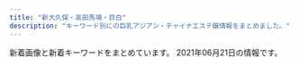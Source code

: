 ```yaml
---
title: "新大久保・高田馬場・目白"
description: "キーワード別にの巨乳アジアン・チャイナエステ嬢情報をまとめました。"
---
```


新着画像と新着キーワードをまとめています。
2021年06月21日の情報です。

<DmmAffiliateIns />
<KeywordTable
  shops={
    [
    {
        "name": "Lovely Heart",
        "station": "JR\u5927\u4e45\u4fdd\u99c5\u5317\u53e3",
        "keywords": {
            "C": 38
        },
        "url": "http://aes-salon.com/",
        "img_links": [
            "http://aes-salon.com/scdl/staff/10471mb.jpg",
            "http://aes-salon.com/scdl/staff/10631mb.jpg",
            "http://aes-salon.com/scdl/staff/10511mb.jpg",
            "http://aes-salon.com/scdl/staff/10412.jpg",
            "http://aes-salon.com/scdl/staff/10471.jpg",
            "http://aes-salon.com/scdl/staff/10511.jpg",
            "http://aes-salon.com/scdl/staff/10342.jpg",
            "http://aes-salon.com/scdl/staff/10661mb.jpg",
            "http://aes-salon.com/scdl/staff/10501.jpg",
            "http://aes-salon.com/scdl/staff/10091.jpg",
            "http://aes-salon.com/scdl/staff/10602.jpg",
            "http://aes-salon.com/scdl/staff/10411.jpg",
            "http://aes-salon.com/scdl/staff/10461mb.jpg",
            "http://aes-salon.com/img/ttl_sister.png",
            "http://aes-salon.com/scdl/staff/10631.jpg",
            "http://aes-salon.com/scdl/staff/10693.jpg",
            "http://aes-salon.com/scdl/staff/10591mb.jpg",
            "http://aes-salon.com/scdl/staff/10661.jpg",
            "http://aes-salon.com/scdl/staff/10121.jpg",
            "http://aes-salon.com/pic/top2.jpg",
            "http://aes-salon.com/scdl/staff/10472.jpg",
            "http://aes-salon.com/scdl/staff/10441mb.jpg",
            "http://aes-salon.com/scdl/staff/10292.jpg",
            "http://aes-salon.com/img/system/campaign.jpg",
            "http://aes-salon.com/scdl/staff/10571.jpg",
            "http://aes-salon.com/scdl/staff/10562.jpg",
            "http://aes-salon.com/scdl/staff/10651mb.jpg",
            "http://aes-salon.com/scdl/staff/10341mb.jpg",
            "http://aes-salon.com/scdl/staff/10561.jpg",
            "http://aes-salon.com/scdl/staff/10563.jpg",
            "http://aes-salon.com/scdl/staff/10592.jpg",
            "http://aes-salon.com/scdl/staff/10731mb.jpg",
            "http://aes-salon.com/scdl/staff/10641mb.jpg",
            "http://aes-salon.com/scdl/staff/10691mb.jpg",
            "http://aes-salon.com/pic/top1.jpg",
            "http://aes-salon.com/scdl/staff/10351mb.jpg",
            "http://aes-salon.com/img/ttl_nouka.jpg",
            "http://aes-salon.com/scdl/staff/10701mb.jpg",
            "http://aes-salon.com/scdl/staff/10291.jpg",
            "http://aes-salon.com/scdl/staff/10091mb.jpg",
            "http://aes-salon.com/img/ttl_attbnr.jpg",
            "http://aes-salon.com/scdl/staff/10671mb.jpg",
            "http://aes-salon.com/scdl/staff/10711mb.jpg",
            "http://aes-salon.com/img/ttl_bekan.jpg",
            "http://aes-salon.com/scdl/staff/10341.jpg",
            "http://aes-salon.com/img/access/road1.jpg",
            "http://aes-salon.com/scdl/staff/10721mb.jpg",
            "http://aes-salon.com/scdl/staff/10351.jpg",
            "http://aes-salon.com/scdl/staff/10092.jpg",
            "http://aes-salon.com/img/access/road4.jpg",
            "http://aes-salon.com/scdl/staff/10621mb.jpg",
            "http://aes-salon.com/scdl/staff/10081.jpg",
            "http://aes-salon.com/i/files/homeimg.jpg",
            "http://aes-salon.com/scdl/staff/10083.jpg",
            "http://aes-salon.com/scdl/staff/10731.jpg",
            "http://aes-salon.com/img/access/road3.jpg",
            "http://aes-salon.com/img/ttl_mobile.jpg",
            "http://aes-salon.com/scdl/staff/10462.jpg",
            "http://aes-salon.com/scdl/staff/10501mb.jpg",
            "http://aes-salon.com/scdl/staff/10671.jpg",
            "http://aes-salon.com/scdl/staff/10694.jpg",
            "http://aes-salon.com/scdl/staff/10291mb.jpg",
            "http://aes-salon.com/scdl/staff/10561mb.jpg",
            "http://aes-salon.com/scdl/staff/10601.jpg",
            "http://aes-salon.com/img/access/road2.jpg",
            "http://aes-salon.com/scdl/staff/10122.jpg",
            "http://aes-salon.com/scdl/staff/10571mb.jpg",
            "http://aes-salon.com/scdl/staff/10411mb.jpg",
            "http://aes-salon.com/img/ttl_att.png",
            "http://aes-salon.com/scdl/staff/10082.jpg",
            "http://aes-salon.com/scdl/staff/10711.jpg",
            "http://aes-salon.com/scdl/staff/10461.jpg",
            "http://aes-salon.com/pic/head.jpg",
            "http://aes-salon.com/scdl/staff/10691.jpg",
            "http://aes-salon.com/scdl/staff/10601mb.jpg",
            "http://aes-salon.com/scdl/staff/10502.jpg",
            "http://aes-salon.com/scdl/staff/10081mb.jpg",
            "http://aes-salon.com/scdl/staff/10701.jpg",
            "http://aes-salon.com/scdl/staff/10641.jpg",
            "http://aes-salon.com/scdl/staff/10721.jpg",
            "http://aes-salon.com/scdl/staff/10621.jpg",
            "http://aes-salon.com/img/access/roaddm.png",
            "http://aes-salon.com/scdl/staff/10441.jpg",
            "http://aes-salon.com/scdl/staff/10121mb.jpg",
            "http://aes-salon.com/scdl/staff/10651.jpg",
            "http://aes-salon.com/scdl/staff/10591.jpg",
            "http://aes-salon.com/img/ttl_staff.png",
            "http://aes-salon.com/scdl/staff/10692.jpg"
        ]
    },
    {
        "name": "Honey At Home \u30cf\u30cb\u30fc\u30a2\u30c3\u30c8\u30db\u30fc\u30e0",
        "keywords": {},
        "station": "JR\u9ad8\u7530\u99ac\u5834\u99c5\u65e9\u7a32\u7530\u53e3",
        "url": "http://www.china-es.info/",
        "img_links": [
            "http://www.china-es.info/images/sys1.jpg",
            "http://www.china-es.info/img/hibiki1.jpg",
            "http://www.china-es.info/images/rec1.jpg",
            "http://www.china-es.info/images/menu/top.jpg",
            "http://www.china-es.info/img/ringo1.jpg",
            "http://www.china-es.info/images/sys3.jpg",
            "http://www.china-es.info/images/menu/staff.jpg",
            "http://www.china-es.info/images/int4.jpg",
            "http://www.china-es.info/img/nana2.jpg",
            "http://www.china-es.info/img/nana1.jpg",
            "http://www.china-es.info/images/mobile.jpg",
            "http://www.china-es.info/images/top.jpg",
            "http://www.china-es.info/images/staff_t.jpg",
            "http://www.china-es.info/images/int1.jpg",
            "http://www.china-es.info/images/rec2.jpg",
            "http://www.china-es.info/images/menu/interior.jpg",
            "http://www.china-es.info/images/int3.jpg",
            "http://www.china-es.info/images/interior_t.jpg",
            "http://www.china-es.info/images/sys2.jpg",
            "http://www.china-es.info/images/head.jpg",
            "http://www.china-es.info/images/int2.jpg",
            "http://www.china-es.info/images/news.jpg"
        ]
    },
    {
        "url": "https://est-hana.com/",
        "keywords": {
            "G": 1,
            "E": 4,
            "\u30c0\u30a4\u30ca\u30de\u30a4\u30c8": 1,
            "C": 40
        },
        "name": "\u82b1",
        "img_links": [
            "https://est-hana.com/img/girl/main/s75_1.jpg",
            "https://est-hana.com/img/material/line1.png",
            "https://est-hana.com/img/girl/main/smain1931e3a7504f14e2050f14cb6782d72bb46c.jpg",
            "https://est-hana.com/img/girl/list/s180_list.jpg",
            "https://est-hana.com/img/material/massap7.jpg",
            "https://est-hana.com/img/material/click_tel_btn.png",
            "https://est-hana.com/img/material/day.png",
            "https://est-hana.com/img/girl/list/s77_face.jpg",
            "https://est-hana.com/img/girl/thumb/s180_1.jpg",
            "https://est-hana.com/img/material/w1.png",
            "https://est-hana.com/img/material/infopanel.png",
            "https://est-hana.com/img/girl/list/sface187386757ea62d773ca58e2457fc23b8e13.jpg",
            "https://est-hana.com/img/material/top_t5.png",
            "https://est-hana.com/img/girl/thumb/smain1891e9ae2d8752cd8b9474ebd62df9909f9b.jpg",
            "https://est-hana.com/img/girl/thumb/smain19725e2ed7efe2de621955e09d12295a13ee.jpg",
            "https://est-hana.com/img/material/gm2_rollout.png",
            "https://est-hana.com/img/girl/main/smain1991a8b144d9cbd006fc9dffdf23ad77de07.jpg",
            "https://est-hana.com/img/girl/pickup/pickup20191214162524.jpg",
            "https://est-hana.com/img/material/staff_t1rev1.png",
            "https://est-hana.com/img/material/photorenew3.jpg",
            "https://est-hana.com/img/girl/pickup/pickup20180830201105.jpg",
            "https://est-hana.com/img/girl/list/slist18449673a0eecbfdaab27d1a016ce6f4281.jpg",
            "https://est-hana.com/img/girl/thumb/smain110138adcf1cf026681bfa9a408199a21890.jpg",
            "https://est-hana.com/img/girl/list/s75_list.jpg",
            "https://est-hana.com/img/material/massap4.jpg",
            "https://est-hana.com/img/girl/pickup/topgirl20141227182718.png",
            "https://est-hana.com/img/material/top_t2.png",
            "https://est-hana.com/img/girl/thumb/smain197153ce52e0264e81a8a42e5d3c84dd833e.jpg",
            "https://est-hana.com/img/material/hosi4.png",
            "https://est-hana.com/img/girl/list/sface191ec56c0d5cc68365ea11e2e52a40272d8.jpg",
            "https://est-hana.com/img/girl/list/s86_face.jpg",
            "https://est-hana.com/img/girl/thumb/s77_2.jpg",
            "https://est-hana.com/img/girl/list/slist19753ce52e0264e81a8a42e5d3c84dd833e.jpg",
            "https://est-hana.com/img/girl/list/slist110d5ce8a5906e2cdaf90af47c9395e0dff.jpg",
            "https://est-hana.com/img/girl/list/slist191ec56c0d5cc68365ea11e2e52a40272d8.jpg",
            "https://est-hana.com/img/whatnew/20200304.jpg",
            "https://est-hana.com/img/girl/pickup/pickup20181218104555.jpg",
            "https://est-hana.com/img/girl/main/smain1891e9ae2d8752cd8b9474ebd62df9909f9b.jpg",
            "https://est-hana.com/img/girl/list/s180_face.jpg",
            "https://est-hana.com/img/girl/pickup/pickup20190118192153.jpg",
            "https://est-hana.com/img/girl/thumb/smain18725b09cd881b1f036f9f4970616c10b474.jpg",
            "https://est-hana.com/img/girl/main/s88_1.jpg",
            "https://est-hana.com/img/girl/main/smain1871110bf62c88dcefca310cdc127f9b11f2.jpg",
            "https://est-hana.com/img/material/sframe2014.png",
            "https://est-hana.com/img/girl/list/s75_face.jpg",
            "https://est-hana.com/img/girl/pickup/topgirl20161016054301.png",
            "https://est-hana.com/img/girl/pickup/pickup20190118192257.jpg",
            "https://est-hana.com/img/girl/list/s163_list.jpg",
            "https://est-hana.com/img/girl/list/s139_list.jpg",
            "https://est-hana.com/img/girl/list/sface190e7f2a11706f93c08ab1eb76c57c0a501.jpg",
            "https://est-hana.com/img/girl/thumb/smain184249673a0eecbfdaab27d1a016ce6f4281.jpg",
            "https://est-hana.com/img/material/d21.png",
            "https://est-hana.com/img/material/massa_t1.png",
            "https://est-hana.com/img/girl/thumb/smain1991a8b144d9cbd006fc9dffdf23ad77de07.jpg",
            "https://est-hana.com/img/girl/list/sface199a8b144d9cbd006fc9dffdf23ad77de07.jpg",
            "https://est-hana.com/img/material/staffdetail_t1.png",
            "https://est-hana.com/img/girl/main/s180_1.jpg",
            "https://est-hana.com/img/girl/pickup/topgirl20180908131653.png",
            "https://est-hana.com/img/girl/pickup/pickup20180526173711.jpg",
            "https://est-hana.com/img/girl/thumb/smain184149673a0eecbfdaab27d1a016ce6f4281.jpg",
            "https://est-hana.com/img/girl/list/sface18449673a0eecbfdaab27d1a016ce6f4281.jpg",
            "https://est-hana.com/img/girl/pickup/pickup20141227182613.jpeg",
            "https://est-hana.com/img/material/photorenew1.jpg",
            "https://est-hana.com/img/girl/list/s173_face.jpg",
            "https://est-hana.com/img/girl/thumb/s77_1.jpg",
            "https://est-hana.com/img/girl/list/sface189e9ae2d8752cd8b9474ebd62df9909f9b.jpg",
            "https://est-hana.com/img/girl/list/slist19053cc33bb85f739f63e84c2ae2c41c2eb.jpg",
            "https://est-hana.com/img/girl/thumb/smain1102404ef9fc79e2a0a04d64b621c22a0c77.jpg",
            "https://est-hana.com/img/girl/pickup/pickup20190528135649.jpg",
            "https://est-hana.com/img/material/photorenew5.jpg",
            "https://est-hana.com/img/girl/main/s77_1.jpg",
            "https://est-hana.com/img/material/topflashimg1.jpg",
            "https://est-hana.com/img/girl/main/smain1901e7f2a11706f93c08ab1eb76c57c0a501.jpg",
            "https://est-hana.com/img/material/accsess_picter2.jpg",
            "https://est-hana.com/img/girl/thumb/smain193281777917c863b2cd265723b9cb5a3c32.jpg",
            "https://est-hana.com/img/whatnew/20200401min60.jpg",
            "https://est-hana.com/img/girl/thumb/smain1902e7f2a11706f93c08ab1eb76c57c0a501.jpg",
            "https://est-hana.com/img/material/gm5_rollout.png",
            "https://est-hana.com/img/girl/list/s88_face.jpg",
            "https://est-hana.com/img/girl/thumb/s173_2.jpg",
            "https://est-hana.com/img/material/accsess_station.png",
            "https://est-hana.com/img/material/massap1.jpg",
            "https://est-hana.com/img/material/top_t2_img_rev2.jpg",
            "https://est-hana.com/img/girl/main/smain110138adcf1cf026681bfa9a408199a21890.jpg",
            "https://est-hana.com/img/girl/list/sface193e3a7504f14e2050f14cb6782d72bb46c.jpg",
            "https://est-hana.com/img/material/sys_course1_rev2.png",
            "https://est-hana.com/img/girl/thumb/s77_3.jpg",
            "https://est-hana.com/img/girl/thumb/s88_1.jpg",
            "https://est-hana.com/img/girl/pickup/pickup20190227121102.jpg",
            "https://est-hana.com/img/material/top_t3.png",
            "https://est-hana.com/img/girl/pickup/pickup20191208191053.jpg",
            "https://est-hana.com/img/material/returnbtn.png",
            "https://est-hana.com/img/girl/list/slist8365230fc40840a020ba3ed47600db4b4a.jpg",
            "https://est-hana.com/img/material/sys_option.png",
            "https://est-hana.com/img/girl/thumb/smain1913da4fa2da2e801312734721e1a44d8e19.jpg",
            "https://est-hana.com/img/material/sys_course2_rev2.png",
            "https://est-hana.com/img/girl/main/smain197153ce52e0264e81a8a42e5d3c84dd833e.jpg",
            "https://est-hana.com/img/girl/list/s88_list.jpg",
            "https://est-hana.com/img/material/photorenew4.jpg",
            "https://est-hana.com/img/girl/pickup/topgirl20190528141109.png",
            "https://est-hana.com/img/material/hosi5.png",
            "https://est-hana.com/img/girl/list/s86_list.jpg",
            "https://est-hana.com/img/material/top_t6.png",
            "https://est-hana.com/img/girl/list/slist2012ba9beda1a19f1ba57dcc87485d57321.jpg",
            "https://est-hana.com/img/material/sys_etc.png",
            "https://est-hana.com/img/material/age.png",
            "https://est-hana.com/img/material/top_t4.png",
            "https://est-hana.com/img/material/massap2.jpg",
            "https://est-hana.com/img/material/top_twitter.png",
            "https://est-hana.com/img/material/gm1_rollout.png",
            "https://est-hana.com/img/girl/thumb/s86_1.jpg",
            "https://est-hana.com/img/material/sys_course3_rev1.png",
            "https://est-hana.com/img/girl/list/sface110404ef9fc79e2a0a04d64b621c22a0c77.jpg",
            "https://est-hana.com/img/girl/thumb/s75_1.jpg",
            "https://est-hana.com/img/girl/thumb/smain1911ec56c0d5cc68365ea11e2e52a40272d8.jpg",
            "https://est-hana.com/img/girl/main/s173_1.jpg",
            "https://est-hana.com/img/girl/pickup/topgirl20140502225842.png",
            "https://est-hana.com/img/girl/list/s139_face.jpg",
            "https://est-hana.com/img/girl/list/sface19753ce52e0264e81a8a42e5d3c84dd833e.jpg",
            "https://est-hana.com/img/material/month.png",
            "https://est-hana.com/img/girl/main/smain1911ec56c0d5cc68365ea11e2e52a40272d8.jpg",
            "https://est-hana.com/img/girl/main/s86_1.jpg",
            "https://est-hana.com/img/material/m6.png",
            "https://est-hana.com/img/girl/list/sface8365230fc40840a020ba3ed47600db4b4a.jpg",
            "https://est-hana.com/img/material/massap3.jpg",
            "https://est-hana.com/img/material/gm3_rollout.png",
            "https://est-hana.com/img/girl/pickup/topgirl20140510202547.png",
            "https://est-hana.com/img/girl/pickup/pickup20190121202926.jpg",
            "https://est-hana.com/img/girl/pickup/topgirl20180526173824.png",
            "https://est-hana.com/img/girl/list/sface201dc74ab8dea78d771771d5fda7bccc989.jpg",
            "https://est-hana.com/img/girl/thumb/smain1931e3a7504f14e2050f14cb6782d72bb46c.jpg",
            "https://est-hana.com/img/girl/thumb/smain1901e7f2a11706f93c08ab1eb76c57c0a501.jpg",
            "https://est-hana.com/img/camp/camp20210601.png",
            "https://est-hana.com/img/material/gm6_rollout.png",
            "https://est-hana.com/img/girl/list/slist199a8b144d9cbd006fc9dffdf23ad77de07.jpg",
            "https://est-hana.com/img/girl/main/smain184149673a0eecbfdaab27d1a016ce6f4281.jpg",
            "https://est-hana.com/img/material/photorenew2rev1.jpg",
            "https://est-hana.com/img/material/systme_t2.png",
            "https://est-hana.com/img/girl/thumb/smain1871110bf62c88dcefca310cdc127f9b11f2.jpg",
            "https://est-hana.com/img/whatnew/20200401_mask.jpg",
            "https://est-hana.com/img/material/staff_t1.png",
            "https://est-hana.com/img/girl/pickup/topgirl20180308214256.png",
            "https://est-hana.com/img/girl/list/s163_face.jpg",
            "https://est-hana.com/img/material/detailwaku.png",
            "https://est-hana.com/img/material/massap6.jpg",
            "https://est-hana.com/img/material/systme_t1.png",
            "https://est-hana.com/img/girl/list/slist189e9ae2d8752cd8b9474ebd62df9909f9b.jpg",
            "https://est-hana.com/img/girl/list/slist193a69a1a063a3159e298d18b691542266d.jpg",
            "https://est-hana.com/img/girl/list/s173_list.jpg",
            "https://est-hana.com/img/girl/thumb/s173_1.jpg",
            "https://est-hana.com/img/girl/list/slist187110f9d5212fd19d8b8410ec6bff294e6.jpg",
            "https://est-hana.com/img/material/massap5.jpg",
            "https://est-hana.com/img/girl/list/s77_list.jpg",
            "https://est-hana.com/img/girl/thumb/smain1912da4fa2da2e801312734721e1a44d8e19.jpg",
            "https://est-hana.com/img/material/gm4_rollout.png"
        ],
        "station": "JR\u5927\u4e45\u4fdd\u99c5\u5317\u53e3"
    },
    {
        "station": "JR\u9ad8\u7530\u99ac\u5834\u99c5\u6771\u53e3",
        "url": "http://esthe.top/",
        "name": "RAN\uff5e\u30e9\u30f3\uff5e",
        "keywords": {},
        "img_links": [
            "http://esthe.top/images/demo/slider/tooltips/slide1.png",
            "http://esthe.top/images/an_2_05.jpg",
            "http://esthe.top/images/an_1_05.jpg",
            "http://esthe.top/images/an_2_04.jpg",
            "http://esthe.top/images/demo/slider/images/slide3.png",
            "http://esthe.top/images/an_1_04.jpg",
            "http://esthe.top/images/room_images/gallery-06.jpg",
            "http://esthe.top/images/acs_ima/access-01.jpg",
            "http://esthe.top/images/demo/slider/images/slide4.png",
            "http://esthe.top/images/staff_images/staff_07a.jpg",
            "http://esthe.top/images/room_images/gallery-02.jpg",
            "http://esthe.top/images/room_images/gallery-04.jpg",
            "http://esthe.top/images/QRcode.jpg",
            "http://esthe.top/images/acs_ima/access-02.jpg",
            "http://esthe.top/images/staff_images/staff_010a.jpg",
            "http://esthe.top/images/an_1_02.jpg",
            "http://esthe.top/images/an_1_07.jpg",
            "http://esthe.top/images/room_images/gallery-05.jpg",
            "http://esthe.top/images/staff_images/staff_01b.jpg",
            "http://esthe.top/images/room_images/index-01.jpg",
            "http://esthe.top/images/index_02.jpg",
            "http://esthe.top/images/staff_images/staff_04b.jpg",
            "http://esthe.top/images/acs_ima/access-03.jpg",
            "http://esthe.top/images/staff_images/staff_014a.jpg",
            "http://esthe.top/images/staff_images/staff_04a.jpg",
            "http://esthe.top/images/staff_images/staff_010b.jpg",
            "http://esthe.top/images/room_images/gallery-01.jpg",
            "http://esthe.top/images/demo/slider/tooltips/slide4.png",
            "http://esthe.top/images/staff_images/staff_012a.jpg",
            "http://esthe.top/images/staff_images/staff_09a.jpg",
            "http://esthe.top/images/an_2_02.jpg",
            "http://esthe.top/images/an_2_06.jpg",
            "http://esthe.top/images/demo/slider/images/slide1.png",
            "http://esthe.top/images/an_2_03.jpg",
            "http://esthe.top/images/staff_images/staff_09b.jpg",
            "http://esthe.top/images/an_1_06.jpg",
            "http://esthe.top/images/acs_ima/access-04.jpg",
            "http://esthe.top/images/demo/slider/images/slide5.png",
            "http://esthe.top/images/Bottom_01.jpg",
            "http://esthe.top/images/staff_images/staff_07b.jpg",
            "http://esthe.top/images/staff_images/staff_013a.jpg",
            "http://esthe.top/images/demo/slider/tooltips/slide5.png",
            "http://esthe.top/images/Bottom_02.jpg",
            "http://esthe.top/images/an_1_03.jpg",
            "http://esthe.top/images/demo/slider/tooltips/slide2.png",
            "http://esthe.top/images/staff_images/staff_01a.jpg",
            "http://esthe.top/images/demo/slider/images/slide2.png",
            "http://esthe.top/images/room_images/gallery-03.jpg",
            "http://esthe.top/images/room_images/index-02.jpg",
            "http://esthe.top/images/an_2_07.jpg",
            "http://esthe.top/images/demo/slider/tooltips/slide3.png"
        ]
    },
    {
        "url": "http://www.y-rlx.site/",
        "station": "JR\u9ad8\u7530\u99ac\u5834\u99c5\u65e9\u7a32\u7530\u53e3",
        "name": "\u60a0\u30a8\u30b9\u30c6",
        "img_links": [
            "http://y-rlx.site/images/index_04.jpg",
            "http://www.y-rlx.site/images/index_06.jpg",
            "http://www.y-rlx.site/images/index_02.jpg",
            "http://www.y-rlx.site/images/upload/thumb/ce6be61afbc07225.jpg",
            "http://www.y-rlx.site/images/card.jpg",
            "http://www.y-rlx.site/images/info.jpg",
            "http://www.y-rlx.site/images/upload/thumb/296a422030195eea.jpg",
            "http://www.y-rlx.site/images/rec.jpg",
            "http://www.y-rlx.site/images/index_20.jpg",
            "http://www.y-rlx.site/images/index_09.jpg",
            "http://www.y-rlx.site/images/index_18.jpg",
            "http://www.y-rlx.site/images/index_04.jpg",
            "http://www.y-rlx.site/images/index_01.jpg",
            "http://www.y-rlx.site/images/index_15.jpg",
            "http://y-rlx.site/images/index_07.jpg",
            "http://www.y-rlx.site/images/index_19.jpg",
            "http://www.y-rlx.site/images/index_11.jpg",
            "http://www.y-rlx.site/images/upload/thumb/7555ce96672677f4.jpg",
            "http://www.y-rlx.site/images/upload/thumb/72eb727dd1c1b499.jpg",
            "http://www.y-rlx.site/images/staff_09.jpg",
            "http://www.y-rlx.site/girl/05.jpg",
            "http://www.y-rlx.site/girl/04.jpg",
            "http://www.y-rlx.site/images/index_03.jpg",
            "http://www.y-rlx.site/images/upload/thumb/0776a8acf9219785.jpg",
            "http://www.y-rlx.site/girl/01.jpg",
            "http://www.y-rlx.site/images/index_10.jpg",
            "http://www.y-rlx.site/images/upload/thumb/6f5c8adf73ecadc0.jpg",
            "http://www.y-rlx.site/images/info_09.jpg",
            "http://www.y-rlx.site/images/upload/thumb/22943222540dae02.jpg",
            "http://www.y-rlx.site/images/index_08.jpg",
            "http://www.y-rlx.site/images/rec_09.jpg",
            "http://www.y-rlx.site/images/index_05.jpg",
            "http://www.y-rlx.site/girl/03.jpg",
            "http://www.y-rlx.site/images/upload/thumb/d36e2b351f872c4a.jpg",
            "http://www.y-rlx.site/images/index_07.jpg",
            "http://www.y-rlx.site/girl/02.jpg",
            "http://www.y-rlx.site/images/index_13.jpg"
        ],
        "keywords": {
            "C": 7,
            "D": 1,
            "88": 3,
            "87": 4,
            "89": 1
        }
    },
    {
        "url": "http://familiar.tyo.cm/",
        "station": "JR\u65b0\u5927\u4e45\u4fdd\u99c5",
        "name": "Familiar\u30fb\u30d5\u30a1\u30df\u30ea\u30fc\u30a2",
        "img_links": [
            "http://familiar.tyo.cm/images/s_news.jpg",
            "http://familiar.tyo.cm/photos/sites/37/2019/10/2019102502193551.jpg",
            "http://familiar.tyo.cm/photos/sites/37/2019/11/2019110802115992.jpg",
            "http://familiar.tyo.cm/photos/sites/37/2019/06/2019061502562798.jpg",
            "http://familiar.tyo.cm/images/s_link.jpg",
            "http://familiar.tyo.cm/photos/sites/37/2019/06/2019060406161857.jpg",
            "http://familiar.tyo.cm/photos/sites/37/2019/12/2019120502265383.jpg",
            "http://familiar.tyo.cm/photos/sites/37/2019/03/2019031806471671.jpg",
            "http://familiar.tyo.cm/photos/sites/37/2019/03/2019032406115451.jpg",
            "http://familiar.tyo.cm/photos/sites/37/2019/12/201912130833132.jpg",
            "http://familiar.tyo.cm/photos/sites/37/2021/05/2021052506592522.jpg",
            "http://familiar.tyo.cm/photos/sites/37/2021/05/2021052506414738.jpg",
            "http://familiar.tyo.cm/photos/sites/37/2019/10/2019102408541458.jpg",
            "http://familiar.tyo.cm/photos/sites/37/2019/12/2019120401354980.jpg",
            "http://familiar.tyo.cm/photos/sites/37/2019/11/2019112902341792.jpg",
            "http://familiar.tyo.cm/photos/sites/37/2018/12/2018121903022968.jpg",
            "http://familiar.tyo.cm/photos/sites/37/2019/12/2019120502264671.jpg",
            "http://familiar.tyo.cm/images/s_staff.jpg",
            "http://familiar.tyo.cm/photos/sites/37/2019/03/2019032406115312.jpg",
            "http://familiar.tyo.cm/photos/sites/37/2019/09/201909270657496.jpg",
            "http://familiar.tyo.cm/photos/sites/37/2019/03/2019032406115311.jpg",
            "http://familiar.tyo.cm/photos/sites/37/2019/09/2019090503385014.jpg",
            "http://familiar.tyo.cm/photos/sites/37/2019/12/2019120401355046.jpg",
            "http://familiar.tyo.cm/images/1.png",
            "http://familiar.tyo.cm/photos/sites/37/2019/06/2019062210030384.jpg",
            "http://familiar.tyo.cm/photos/sites/37/2019/10/2019102502193826.jpg",
            "http://familiar.tyo.cm/photos/sites/37/2019/11/2019112002511160.jpg",
            "http://familiar.tyo.cm/photos/sites/37/2019/10/2019100304481325.jpg",
            "http://familiar.tyo.cm/photos/sites/37/2019/03/2019032406115598.jpg",
            "http://familiar.tyo.cm/images/mobile.jpg",
            "http://familiar.tyo.cm/photos/sites/37/2019/12/2019120401354873.jpg",
            "http://familiar.tyo.cm/photos/sites/37/2019/03/2019032406115491.jpg",
            "http://familiar.tyo.cm/photos/sites/37/2019/03/2019032406115446.jpg",
            "http://familiar.tyo.cm/photos/sites/37/2019/06/2019060406241084.jpg",
            "http://familiar.tyo.cm/photos/sites/37/2019/03/2019032406115440.jpg",
            "http://familiar.tyo.cm/images/top.png",
            "http://familiar.tyo.cm/photos/sites/37/2019/06/2019061502562797.jpg",
            "http://familiar.tyo.cm/photos/sites/37/2019/06/2019061502562745.jpg",
            "http://familiar.tyo.cm/photos/sites/37/2018/12/2018121903013346.jpg",
            "http://familiar.tyo.cm/images/tel.png",
            "http://familiar.tyo.cm/photos/sites/37/2019/06/201906040617136.jpg"
        ],
        "keywords": {
            "C": 2,
            "D": 128,
            "85": 18,
            "88": 16,
            "87": 49,
            "83": 6,
            "E": 23,
            "86": 64
        }
    },
    {
        "keywords": {},
        "img_links": [
            "http://kobo.mssg.jp/images/top1.jpg",
            "http://kobo.mssg.jp/layer/images/top/top_03.jpg",
            "http://kobo.mssg.jp/images/staff_8a.jpg",
            "http://kobo.mssg.jp/images/s_info.png",
            "http://kobo.mssg.jp/images/wenzi-staff.png",
            "http://kobo.mssg.jp/images/staff_bj4.png",
            "http://kobo.mssg.jp/images/staff_2b.jpg",
            "http://kobo.mssg.jp/images/info.png",
            "http://kobo.mssg.jp/images/staff_2a.jpg",
            "http://kobo.mssg.jp/layer/images/top/top_04.jpg",
            "http://kobo.mssg.jp/images/staff_4.jpg",
            "http://kobo.mssg.jp/layer/images/top/top_02.jpg",
            "http://kobo.mssg.jp/images/staff_9a.jpg",
            "http://kobo.mssg.jp/images/1.jpg",
            "http://kobo.mssg.jp/layer/images/top/top_06.jpg",
            "http://kobo.mssg.jp/layer/images/top/top_05.jpg",
            "http://kobo.mssg.jp/layer/images/top/top_08.png",
            "http://kobo.mssg.jp/images/staff_8.jpg",
            "http://kobo.mssg.jp/layer/images/top.jpg",
            "http://kobo.mssg.jp/layer/images/top/top_01.jpg",
            "http://kobo.mssg.jp/images/top2.jpg",
            "http://kobo.mssg.jp/images/staff_10a.jpg",
            "http://kobo.mssg.jp/images/staff_bj1.png",
            "http://kobo.mssg.jp/images/staff_5.jpg",
            "http://kobo.mssg.jp/images/staff_9b.jpg"
        ],
        "url": "http://kobo.mssg.jp/",
        "station": "JR\u5927\u4e45\u4fdd\u99c5\u5317\u53e3",
        "name": "\u6c34\u8272-\u30df\u30ba\u30a4\u30ed-"
    },
    {
        "keywords": {},
        "name": "\u697d\u5712",
        "url": "http://massage-1.net/",
        "station": "JR\u9ad8\u7530\u99ac\u5834\u99c5\u65e9\u7a32\u7530\u53e3",
        "img_links": [
            "http://massage-1.net/images/top/top_03.jpg",
            "http://massage-1.net/images/top/top_06.jpg",
            "http://massage-1.net/images/top/top_02.jpg",
            "http://massage-1.net/images/page_top.png",
            "http://massage-1.net/images/top/top_01.jpg",
            "http://massage-1.net/images/top/top_05.jpg",
            "http://massage-1.net/images/top/top_04.jpg",
            "http://massage-1.net/images/top/top_08.png",
            "http://massage-1.net/images/home/top.jpg",
            "http://massage-1.net/images/staff_image/staf_05a.jpg"
        ]
    },
    {
        "name": "COCORO",
        "url": "https://www.cocoro556.in/",
        "img_links": [
            "https://www.cocoro556.in/img/girl/thumb/smain1422b75436b0012f83588e08b8d8eb48c8c2.jpg",
            "https://www.cocoro556.in/img/girl/list/slist146f806d031a1244ccfaa8b4d307f6ef6d7.jpg",
            "https://www.cocoro556.in/img/material/pageheaderimg3.jpg",
            "https://www.cocoro556.in/img/material/photost4rev1.png",
            "https://www.cocoro556.in/img/material/gm5_rollout.png",
            "https://www.cocoro556.in/img/material/pageheaderimg1.jpg",
            "https://www.cocoro556.in/img/material/p2_t2_subt2.png",
            "https://www.cocoro556.in/img/material/photost2rev1.png",
            "https://www.cocoro556.in/img/material/leftinfo.png",
            "https://www.cocoro556.in/img/girl/main/smain164135ee9e4407f412c3d2708030a189f1c0.jpg",
            "https://www.cocoro556.in/img/material/gm6_rollout.png",
            "https://www.cocoro556.in/img/girl/thumb/smain1421b75436b0012f83588e08b8d8eb48c8c2.jpg",
            "https://www.cocoro556.in/img/girl/main/smain1461f806d031a1244ccfaa8b4d307f6ef6d7.jpg",
            "https://www.cocoro556.in/img/girl/main/smain1421b75436b0012f83588e08b8d8eb48c8c2.jpg",
            "https://www.cocoro556.in/img/girl/thumb/smain14634879628e490d1ecf1cd7a9d727569f95.jpg",
            "https://www.cocoro556.in/img/material/p2_t2_subt3.png",
            "https://www.cocoro556.in/img/girl/list/slist167f0b4414b94d2c934624a47b21815ef54.jpg",
            "https://www.cocoro556.in/img/material/p2_t2_subt5_m2.png",
            "https://www.cocoro556.in/img/material/p2_t2_subt4.png",
            "https://www.cocoro556.in/img/material/p2_t2_subt5_m1.png",
            "https://www.cocoro556.in/img/girl/list/slist12642f85375ac3eb532582567360874d2d6.jpg",
            "https://www.cocoro556.in/img/camp/camp20210601.jpg",
            "https://www.cocoro556.in/img/material/gm3_rollover.png",
            "https://www.cocoro556.in/img/material/p2_t2.png",
            "https://www.cocoro556.in/img/girl/main/smain126142f85375ac3eb532582567360874d2d6.jpg",
            "https://www.cocoro556.in/img/material/p3_t1.png",
            "https://www.cocoro556.in/img/girl/main/smain1671d805234c8fbb465b0ed26b0a1e25b455.jpg",
            "https://www.cocoro556.in/img/girl/thumb/smain1491773ceed1a7cd35919e9c6866285fb943.jpg",
            "https://www.cocoro556.in/img/material/p6_t3_subt1.png",
            "https://www.cocoro556.in/img/material/photost3rev1.png",
            "https://www.cocoro556.in/img/material/top_t3.png",
            "https://www.cocoro556.in/img/girl/thumb/smain1671d805234c8fbb465b0ed26b0a1e25b455.jpg",
            "https://www.cocoro556.in/img/material/pageheaderimg4.jpg",
            "https://www.cocoro556.in/img/camp/camp20210501premium.jpg",
            "https://www.cocoro556.in/img/material/gm5_rollover.png",
            "https://www.cocoro556.in/img/girl/list/slist142b75436b0012f83588e08b8d8eb48c8c2.jpg",
            "https://www.cocoro556.in/img/girl/thumb/smain1443346e3df3ff1cef1386c89c6ba9e9f72e.jpg",
            "https://www.cocoro556.in/img/girl/thumb/smain1541a1f8e548a2959236fdd0e7abcde80ac7.jpg",
            "https://www.cocoro556.in/img/material/p3_1_t1.png",
            "https://www.cocoro556.in/img/girl/list/slist149a7ba2e87eeed7d2ede49599bc2037647.jpg",
            "https://www.cocoro556.in/img/material/gm1_rollout.png",
            "https://www.cocoro556.in/img/material/gm2_rollover.png",
            "https://www.cocoro556.in/img/girl/thumb/smain1442346e3df3ff1cef1386c89c6ba9e9f72e.jpg",
            "https://www.cocoro556.in/img/girl/thumb/smain126332fd72809eba38056753c1720b05d8d5.jpg",
            "https://www.cocoro556.in/img/material/photost7.png",
            "https://www.cocoro556.in/img/girl/thumb/smain1543ab2e0ee9f9fde8103e9fe80e33b07761.jpg",
            "https://www.cocoro556.in/img/material/p2_t2_sub_m1_3.png",
            "https://www.cocoro556.in/img/material/gm6_rollover.png",
            "https://www.cocoro556.in/img/girl/main/smain16616b52cc464ee28ef5cf18bb2b1e5be8c2.jpg",
            "https://www.cocoro556.in/img/material/p6_t1.png",
            "https://www.cocoro556.in/img/material/accminimgrev1.jpg",
            "https://www.cocoro556.in/img/material/gm2_rollout.png",
            "https://www.cocoro556.in/img/material/top_t3_imgrev1.jpg",
            "https://www.cocoro556.in/img/material/top_t1.png",
            "https://www.cocoro556.in/img/material/gm4_rollout.png",
            "https://www.cocoro556.in/img/girl/thumb/smain164135ee9e4407f412c3d2708030a189f1c0.jpg",
            "https://www.cocoro556.in/img/girl/thumb/smain16626b52cc464ee28ef5cf18bb2b1e5be8c2.jpg",
            "https://www.cocoro556.in/img/material/top_t2.png",
            "https://www.cocoro556.in/img/material/age_rollout.png",
            "https://www.cocoro556.in/img/material/p6_t3.png",
            "https://www.cocoro556.in/img/material/gm1_rollover.png",
            "https://www.cocoro556.in/img/girl/thumb/smain126142f85375ac3eb532582567360874d2d6.jpg",
            "https://www.cocoro556.in/img/material/photost6.png",
            "https://www.cocoro556.in/img/girl/thumb/smain126242f85375ac3eb532582567360874d2d6.jpg",
            "https://www.cocoro556.in/img/material/p2_t2_subt1.png",
            "https://www.cocoro556.in/img/material/p5_t1.png",
            "https://www.cocoro556.in/img/material/p2_t2_subt4_m1.png",
            "https://www.cocoro556.in/img/girl/main/smain1541a1f8e548a2959236fdd0e7abcde80ac7.jpg",
            "https://www.cocoro556.in/img/girl/thumb/smain16616b52cc464ee28ef5cf18bb2b1e5be8c2.jpg",
            "https://www.cocoro556.in/img/girl/thumb/smain1493773ceed1a7cd35919e9c6866285fb943.jpg",
            "https://www.cocoro556.in/img/girl/thumb/smain14922dea5bdda380e76839c012ab24bd9f82.jpg",
            "https://www.cocoro556.in/img/girl/list/slist1666b52cc464ee28ef5cf18bb2b1e5be8c2.jpg",
            "https://www.cocoro556.in/img/material/p2_t2_subt5.png",
            "https://www.cocoro556.in/img/girl/thumb/smain1461f806d031a1244ccfaa8b4d307f6ef6d7.jpg",
            "https://www.cocoro556.in/img/material/p2_t2_sub_m1_1.png",
            "https://www.cocoro556.in/img/girl/main/smain1441346e3df3ff1cef1386c89c6ba9e9f72e.jpg",
            "https://www.cocoro556.in/img/material/photost5.png",
            "https://www.cocoro556.in/img/girl/thumb/smain1441346e3df3ff1cef1386c89c6ba9e9f72e.jpg",
            "https://www.cocoro556.in/img/girl/thumb/smain16636b52cc464ee28ef5cf18bb2b1e5be8c2.jpg",
            "https://www.cocoro556.in/img/girl/main/smain1491773ceed1a7cd35919e9c6866285fb943.jpg",
            "https://www.cocoro556.in/img/material/p6_t2_subt1.png",
            "https://www.cocoro556.in/img/material/photost1.png",
            "https://www.cocoro556.in/img/material/p6_t2.png",
            "https://www.cocoro556.in/img/girl/thumb/smain1542a1f8e548a2959236fdd0e7abcde80ac7.jpg",
            "https://www.cocoro556.in/img/girl/list/slist16435ee9e4407f412c3d2708030a189f1c0.jpg",
            "https://www.cocoro556.in/img/camp/camp20210403short.jpg",
            "https://www.cocoro556.in/img/material/gm3_rollout.png",
            "https://www.cocoro556.in/img/girl/list/slist154a1f8e548a2959236fdd0e7abcde80ac7.jpg",
            "https://www.cocoro556.in/img/material/pd_st1.png",
            "https://www.cocoro556.in/img/girl/list/slist144346e3df3ff1cef1386c89c6ba9e9f72e.jpg",
            "https://www.cocoro556.in/img/material/pd_number.png",
            "https://www.cocoro556.in/img/material/pd_st2.png",
            "https://www.cocoro556.in/img/material/p2_t2_sub_m1_2.png",
            "https://www.cocoro556.in/img/girl/thumb/smain1672d805234c8fbb465b0ed26b0a1e25b455.jpg",
            "https://www.cocoro556.in/img/material/pd_st3.png",
            "https://www.cocoro556.in/img/girl/thumb/smain1423ae12bc52cc115b3190fbe6a84a8ffa74.jpg",
            "https://www.cocoro556.in/img/material/top_t4.png",
            "https://www.cocoro556.in/img/material/mobilesite.png",
            "https://www.cocoro556.in/img/material/pageheaderimg2.jpg",
            "https://www.cocoro556.in/img/girl/thumb/smain1673d805234c8fbb465b0ed26b0a1e25b455.jpg",
            "https://www.cocoro556.in/img/material/top_t3_subt1.png",
            "https://www.cocoro556.in/img/girl/thumb/smain1462f806d031a1244ccfaa8b4d307f6ef6d7.jpg",
            "https://www.cocoro556.in/img/material/ftel.png"
        ],
        "keywords": {
            "\u30bb\u30af\u30b7\u30fc": 1,
            "E": 1,
            "C": 21
        },
        "station": "JR\u5927\u4e45\u4fdd\u99c5\u5317\u53e3"
    },
    {
        "img_links": [],
        "keywords": {},
        "station": "JR\u5927\u4e45\u4fdd\u99c5\u5357\u53e3",
        "url": "https://venus.tyo.ac/",
        "name": "Venus -\u30f4\u30a3\u30fc\u30ca\u30b9-"
    },
    {
        "name": "\u7e01\u4e2d\u7e01\uff5e\u3048\u3093\u3061\u3085\u3046\u3048\u3093\uff5e",
        "keywords": {
            "C": 4
        },
        "station": "JR\u65b0\u5927\u4e45\u4fdd\u99c5",
        "url": "http://www.enchuen.com/",
        "img_links": [
            "http://www.enchuen.com/images/img_comimgsoon.jpg",
            "http://www.enchuen.com/images/tel_header.png",
            "http://www.enchuen.com/images/h2_linkban.png",
            "http://www.enchuen.com/images/a_qa.png",
            "http://www.enchuen.com/images/h2_information.png",
            "http://www.enchuen.com/images/top_slider6.jpg",
            "http://www.enchuen.com/images/therapist_yona_s.jpg",
            "http://www.enchuen.com/images/img_slider02.png",
            "http://www.enchuen.com/images/img_slider01.png",
            "http://www.enchuen.com/images/mess_footer.png",
            "http://www.enchuen.com/images/h2_alltherapist.png",
            "http://www.enchuen.com/images/interior01_s.jpg",
            "http://www.enchuen.com/images/top_slider1.jpg",
            "http://www.enchuen.com/images/therapist_noa.jpg",
            "http://www.enchuen.com/images/interior02.jpg",
            "http://www.enchuen.com/images/pagetop.png",
            "http://www.enchuen.com/images/ins_header.png",
            "http://www.enchuen.com/images/therapist_noa_s.jpg",
            "http://www.enchuen.com/images/tw_footer.png",
            "http://www.enchuen.com/images/h2_alliancegide.png",
            "http://www.enchuen.com/images/q_qa.png",
            "http://www.enchuen.com/images/h2_servicecontents.png",
            "http://www.enchuen.com/images/icon_eng.png",
            "http://www.enchuen.com/images/interior04.jpg",
            "http://www.enchuen.com/images/top_slider2.jpg",
            "http://www.enchuen.com/images/img_slider03.png",
            "http://www.enchuen.com/images/btn_gnavi04_no.png",
            "http://www.enchuen.com/images/mail_header.png",
            "http://www.enchuen.com/images/img_service03.png",
            "http://www.enchuen.com/images/therapist_yume.jpg",
            "http://www.enchuen.com/images/therapist_yume_s.jpg",
            "http://www.enchuen.com/images/btn_gnavi02_no.png",
            "http://www.enchuen.com/images/img_service06.png",
            "http://www.enchuen.com/images/icon_chi.png",
            "http://www.enchuen.com/images/img_aromaoil.png",
            "http://www.enchuen.com/images/img_service05.png",
            "http://www.enchuen.com/images/img_service07.png",
            "http://www.enchuen.com/images/h2_instagam.png",
            "http://www.enchuen.com/images/top_slider4.jpg",
            "http://www.enchuen.com/images/therapist_yona.jpg",
            "http://www.enchuen.com/images/interior03.jpg",
            "http://www.enchuen.com/images/ins_footer.png",
            "http://www.enchuen.com/images/interior04_s.jpg",
            "http://www.enchuen.com/images/interior03_s.jpg",
            "http://www.enchuen.com/images/ban-tel.png",
            "http://www.enchuen.com/images/top_slider5.jpg",
            "http://www.enchuen.com/images/img_service04.png",
            "http://www.enchuen.com/images/top_slider3.jpg",
            "http://www.enchuen.com/images/btn_gnavi01_no.png",
            "http://www.enchuen.com/images/img_service02.png",
            "http://www.enchuen.com/images/interior02_s.jpg",
            "http://www.enchuen.com/images/btn_gnavi05_no.png",
            "http://www.enchuen.com/images/therapist_kaori.jpg",
            "http://www.enchuen.com/images/tw_header.png",
            "http://www.enchuen.com/images/img_service01.png",
            "http://www.enchuen.com/images/btn_gnavi06_no.png",
            "http://www.enchuen.com/images/h2_qa.png",
            "http://www.enchuen.com/images/therapist_kaori_s.jpg",
            "http://www.enchuen.com/images/h2_contact.png",
            "http://www.enchuen.com/images/btn_gnavi03_no.png",
            "http://www.enchuen.com/images/h2_alliancegide2.png",
            "http://www.enchuen.com/images/h2_link01.png",
            "http://www.enchuen.com/images/interior01.jpg",
            "http://www.enchuen.com/images/h2_twitter.png"
        ]
    },
    {
        "station": "JR\u9ad8\u7530\u99ac\u5834\u99c5",
        "url": "http://www.aromaonly1.com/",
        "name": "NEW ONLY ONE",
        "keywords": {
            "88": 3,
            "C": 3,
            "86": 4,
            "E": 2,
            "D": 2
        },
        "img_links": [
            "http://www.aromaonly1.com/my_work/images/pic1.png",
            "http://www.aromaonly1.com/images/index_15.jpg",
            "http://www.aromaonly1.com/images/index_17.jpg",
            "http://www.aromaonly1.com/uploads/3e6ede4dd71b9611bfc0fc01fff82057.jpg",
            "http://www.aromaonly1.com/uploads/5f4083d49285cbe64774b1bd70e86150.jpg",
            "http://www.aromaonly1.com/uploads/18799c1985ca7d1cd026808323ec51c2.jpg",
            "http://www.aromaonly1.com/images/index_20.jpg",
            "http://www.aromaonly1.com/images/index_03.jpg",
            "http://www.aromaonly1.com/uploads/0d74a4af5e268e3562daa56048c13906.jpg",
            "http://www.aromaonly1.com/images/interior_10.jpg",
            "http://www.aromaonly1.com/images/index_08.jpg",
            "http://www.aromaonly1.com/images/index_14.jpg",
            "http://www.aromaonly1.com/images/index_02.jpg",
            "http://www.aromaonly1.com/images/index_12.jpg",
            "http://www.aromaonly1.com/images/index_18.jpg",
            "http://www.aromaonly1.com/uploads/66dc68de1f9c001b6f15d52303314efc.jpg",
            "http://www.aromaonly1.com/images/index_07.jpg",
            "http://www.aromaonly1.com/images/index_06.jpg",
            "http://www.aromaonly1.com/uploads/ac75f516de3602f2ed5de1d9e2383a35.jpg",
            "http://www.aromaonly1.com/uploads/c24b4a66b959c50d941c227e2167e47a.jpg",
            "http://www.aromaonly1.com/uploads/8e9e8b4d89b256773f17dff61368328c.jpg",
            "http://www.aromaonly1.com/uploads/b43afdf6c0db7020b472f89b05664984.jpg",
            "http://www.aromaonly1.com/images/index_05.jpg",
            "http://www.aromaonly1.com/images/index_16.jpg",
            "http://www.aromaonly1.com/images/index_04.jpg",
            "http://www.aromaonly1.com/images/link_10.jpg",
            "http://www.aromaonly1.com/images/service_11.jpg",
            "http://www.aromaonly1.com/images/index_11.jpg",
            "http://www.aromaonly1.com/uploads/e01fa669285bc99ba782abfd90a08bb2.jpg",
            "http://www.aromaonly1.com/images/aromaonly1_468x60.png",
            "http://www.aromaonly1.com/images/index_01.jpg",
            "http://www.aromaonly1.com/images/service_10.jpg",
            "http://www.aromaonly1.com/uploads/39a20c0f1405de5aa73fad53492e41be.jpg",
            "http://www.aromaonly1.com/uploads/015cba9c432d730d26583fe998534fa6.jpg",
            "http://www.aromaonly1.com/images/fanhui.png",
            "http://www.aromaonly1.com/uploads/2f5941103973429d3981087968a845a3.jpg",
            "http://www.aromaonly1.com/images/girls_10.jpg",
            "http://www.aromaonly1.com/uploads/56e94a67d1aa4ea89d5f2064a387ab96.jpg",
            "http://www.aromaonly1.com/images/index_21.jpg",
            "http://www.aromaonly1.com/images/index_19.jpg"
        ]
    },
    {
        "url": "http://www.kity.work/",
        "keywords": {},
        "station": "JR\u9ad8\u7530\u99ac\u5834\u99c5\u65e9\u7a32\u7530\u53e3",
        "name": "\u98a8\u96c5\u5802 \uff5e\u3075\u3046\u304c\u3069\u3046\uff5e",
        "img_links": [
            "http://www.kity.work/img/nana1.jpg",
            "http://www.kity.work/staff/yuka.jpg",
            "http://www.kity.work/images/1.jpg",
            "http://www.kity.work/images/5.jpg",
            "http://www.kity.work/staff/erina.jpg",
            "http://www.kity.work/images/tel.jpg",
            "http://www.kity.work/images/int2.jpg",
            "http://www.kity.work/img/erina2.jpg",
            "http://www.kity.work/img/sara1.jpg",
            "http://www.kity.work/images/up.jpg",
            "http://www.kity.work/images/interior_t.jpg",
            "http://www.kity.work/images/s1.png",
            "http://www.kity.work/images/ac2.jpg",
            "http://www.kity.work/img/aoi2.jpg",
            "http://www.kity.work/images/head.jpg",
            "http://www.kity.work/images/3.jpg",
            "http://www.kity.work/images/staff_t.jpg",
            "http://www.kity.work/img/yuka2.jpg",
            "http://www.kity.work/images/news.jpg",
            "http://www.kity.work/staff/aoi.jpg",
            "http://www.kity.work/img/sara2.jpg",
            "http://www.kity.work/images/s2.jpg",
            "http://www.kity.work/staff/nana.jpg",
            "http://www.kity.work/images/7.jpg",
            "http://www.kity.work/images/6.jpg",
            "http://www.kity.work/images/sys.jpg",
            "http://www.kity.work/images/tg.jpg",
            "http://www.kity.work/images/s1.jpg",
            "http://www.kity.work/images/int1.jpg",
            "http://www.kity.work/staff/sara.jpg",
            "http://www.kity.work/img/erina1.jpg",
            "http://www.kity.work/img/yuka1.jpg",
            "http://www.kity.work/img/aoi1.jpg"
        ]
    },
    {
        "url": "http://pretty.este.work/",
        "img_links": [
            "http://pretty.este.work/ayumi.jpg",
            "http://pretty.este.work/int1.png",
            "http://pretty.este.work/staff_t.jpg",
            "http://pretty.este.work/4.jpg",
            "http://pretty.este.work/rec2.png",
            "http://pretty.este.work/sakura.jpg",
            "http://pretty.este.work/up.jpg",
            "http://pretty.este.work/sayurin.jpg",
            "http://pretty.este.work/nana.jpg",
            "http://pretty.este.work/hana.jpg",
            "http://pretty.este.work/news.jpg",
            "http://pretty.este.work/rec1.png",
            "http://pretty.este.work/head.jpg",
            "http://pretty.este.work/interior_t.jpg",
            "http://pretty.este.work/3.jpg",
            "http://pretty.este.work/1.jpg",
            "http://pretty.este.work/2.jpg",
            "http://pretty.este.work/tg.jpg"
        ],
        "name": "Pretty \uff5e\u30d7\u30ea\u30c6\u30a3\u30fc\uff5e",
        "keywords": {},
        "station": "JR\u9ad8\u7530\u99ac\u5834\u99c5"
    },
    {
        "station": "JR\u65b0\u5927\u4e45\u4fdd\u99c5",
        "url": "http://www.harunoyume.com/",
        "keywords": {},
        "img_links": [
            "http://www.harunoyume.com/images/campaign.jpg",
            "http://www.harunoyume.com/images/discount.jpg",
            "http://www.harunoyume.com/images/service-image.jpg",
            "http://www.harunoyume.com/images/covergirl.jpg"
        ],
        "name": "\u6625\u306e\u5922"
    },
    {
        "img_links": [
            "https://static.wixstatic.com/media/80a184_5208b825bc574a8e8c38cfed61640f7b~mv2.png",
            "https://static.wixstatic.com/media/80a184_b70a2c117ac542f79ec2a2014b642be4~mv2.png",
            "https://static.wixstatic.com/media/80a184_37c7b495532e44808fa932ada8728921~mv2.png",
            "https://static.wixstatic.com/media/80a184_ec567299218a41eeb0cb491d6a584398~mv2.png",
            "https://static.wixstatic.com/media/80a184_9dc0d14b20d54a71a6cb9f57217e8a32~mv2.png",
            "https://static.wixstatic.com/media/80a184_a8e12af9159e4af2bbd2cf724caf4e6a~mv2.jpeg",
            "https://static.wixstatic.com/media/80a184_f4cca0709e8a42dfbc72e26393934723~mv2.jpg",
            "https://static.wixstatic.com/media/71aabe_7fde48e91203411687f75bf66049b810~mv2.jpg",
            "https://static.wixstatic.com/media/80a184_fc46eb4762dc45d5aaded3823ed9ff89~mv2.png",
            "https://static.wixstatic.com/media/80a184_60e3e10d71c6473ca82f313fefc49773~mv2.png",
            "https://static.wixstatic.com/media/80a184_d01c61ede293427e90b1ce25be8720c0~mv2.png",
            "https://static.wixstatic.com/media/80a184_6f8a99a76cfa4e8cb6871f8cdc4667f5~mv2.png",
            "https://static.wixstatic.com/media/80a184_126746405a7f40f191a12f71b777ea41~mv2.png",
            "https://static.wixstatic.com/media/80a184_685d8785c64448469efbaecd356f0615~mv2.jpg"
        ],
        "url": "https://tsukinohana88.wixsite.com/index",
        "station": "JR\u65b0\u5927\u4e45\u4fdd\u99c5",
        "name": "\u6708\u306e\u82b1",
        "keywords": {}
    },
    {
        "img_links": [],
        "url": "http://gogonoheya.ies.fun/",
        "station": "JR\u5927\u4e45\u4fdd\u99c5\u5317\u53e3",
        "keywords": {},
        "name": "Rabenda\u30fb\u30e9\u30d9\u30f3\u30c0\u30fc"
    },
    {
        "img_links": [
            "http://familiar.ests.jp/photos/sites/33/2019/09/2019092718570723.jpg",
            "http://familiar.ests.jp/images/bian.jpg",
            "http://familiar.ests.jp/images/s_staff.png",
            "http://familiar.ests.jp/images/staff_bj4s.png",
            "http://familiar.ests.jp/photos/sites/33/2020/10/2020101409554799.jpg",
            "http://familiar.ests.jp/images/top.jpg",
            "http://familiar.ests.jp/photos/sites/33/2019/09/2019092318545965.jpg",
            "http://familiar.ests.jp/images/s_service.png",
            "http://familiar.ests.jp/images/info.png",
            "http://familiar.ests.jp/photos/sites/33/2019/07/2019073009094778.jpg",
            "http://familiar.ests.jp/images/service.jpg",
            "http://familiar.ests.jp/images/staff_bj1s.png",
            "http://familiar.ests.jp/images/nei_bj1.png",
            "http://familiar.ests.jp/images/news.png",
            "http://familiar.ests.jp/images/mobile.jpg",
            "http://familiar.ests.jp/photos/sites/33/2019/09/2019092718554568.jpg",
            "http://familiar.ests.jp/photos/sites/33/2020/10/2020101901153954.jpg"
        ],
        "station": "JR\u9ad8\u7530\u99ac\u5834\u99c5\u65e9\u7a32\u7530\u53e3",
        "name": "\u99ac\u5834one",
        "url": "http://familiar.ests.jp/",
        "keywords": {
            "C": 11,
            "83": 2,
            "86": 2
        }
    },
    {
        "img_links": [
            "http://tkoi.work/images/s1.png",
            "http://tkoi.work/images/mobile.jpg",
            "http://tkoi.work/sp/images/info.png",
            "http://tkoi.work/sp/images/ac2.png",
            "http://tkoi.work/sp/images/staff_t.png",
            "http://tkoi.work/sp/img/ai1.jpg",
            "http://tkoi.work/sp/img/riri1.jpg",
            "http://tkoi.work/sp/images/sys.png",
            "http://tkoi.work/images/4.jpg",
            "http://tkoi.work/sp/images/ac1.jpg",
            "http://tkoi.work/images/int2.png",
            "http://tkoi.work/sp/img/mika1.jpg",
            "http://tkoi.work/images/3.jpg",
            "http://tkoi.work/images/staff_t.jpg",
            "http://tkoi.work/sp/images/1.jpg",
            "http://tkoi.work/sp/images/footer.png",
            "http://tkoi.work/sp/images/int1.png",
            "http://tkoi.work/img/mika1.jpg",
            "http://tkoi.work/sp/images/head.jpg",
            "http://tkoi.work/images/b3.jpg",
            "http://tkoi.work/sp/menu/staff.jpg",
            "http://tkoi.work/sp/images/4.jpg",
            "http://tkoi.work/sp/img/koko1.jpg",
            "http://tkoi.work/sp/images/tel.jpg",
            "http://tkoi.work/sp/images/2.jpg",
            "http://tkoi.work/img/ai1.jpg",
            "http://tkoi.work/sp/images/int2.png",
            "http://tkoi.work/images/interior_t.jpg",
            "http://tkoi.work/images/1.jpg",
            "http://tkoi.work/images/ta.jpg",
            "http://tkoi.work/images/main_top.jpg",
            "http://tkoi.work/images/b2.jpg",
            "http://tkoi.work/img/riri1.jpg",
            "http://tkoi.work/sp/images/newsb.png",
            "http://tkoi.work/images/news.png",
            "http://tkoi.work/images/sys2.png",
            "http://tkoi.work/img/koko1.jpg",
            "http://tkoi.work/sp/images/news.jpg",
            "http://tkoi.work/sp/images/interior_t.png",
            "http://tkoi.work/sp/images/rec2.png",
            "http://tkoi.work/images/sys1.png",
            "http://tkoi.work/images/head.jpg",
            "http://tkoi.work/images/int1.png",
            "http://tkoi.work/sp/menu/top.jpg",
            "http://tkoi.work/sp/images/3.jpg",
            "http://tkoi.work/images/b1.jpg",
            "http://tkoi.work/images/2.jpg",
            "http://tkoi.work/sp/images/info_t.jpg",
            "http://tkoi.work/images/main_footer.jpg",
            "http://tkoi.work/sp/images/rec1.png",
            "http://tkoi.work/images/sm.jpg"
        ],
        "keywords": {},
        "station": "JR\u9ad8\u7530\u99ac\u5834\u99c5\u65e9\u7a32\u7530\u53e3",
        "url": "http://tkoi.work/",
        "name": "\u604b"
    },
    {
        "img_links": [
            "http://www.e-candy.work/images/9.jpg",
            "http://www.e-candy.work/images/interior_t.png",
            "http://www.e-candy.work/images/sys2.jpg",
            "http://www.e-candy.work/images/11.jpg",
            "http://www.e-candy.work/images/head.jpg",
            "http://www.e-candy.work/images/7.jpg",
            "http://www.e-candy.work/img/risa1.jpg",
            "http://www.e-candy.work/images/info.png",
            "http://www.e-candy.work/images/4.jpg",
            "http://www.e-candy.work/images/8.jpg",
            "http://www.e-candy.work/images/int1.png",
            "http://www.e-candy.work/images/sys3.png",
            "http://www.e-candy.work/images/newface.png",
            "http://www.e-candy.work/images/1.jpg",
            "http://www.e-candy.work/img/yui1.jpg",
            "http://www.e-candy.work/img/haruka1.jpg",
            "http://www.e-candy.work/images/news.jpg",
            "http://www.e-candy.work/images/mobile.jpg",
            "http://www.e-candy.work/images/staff_t.png",
            "http://www.e-candy.work/images/12.jpg",
            "http://www.e-candy.work/img/miki1.jpg",
            "http://www.e-candy.work/images/int2.png",
            "http://www.e-candy.work/images/6.jpg",
            "http://www.e-candy.work/img/mimi1.jpg",
            "http://www.e-candy.work/images/5.jpg",
            "http://www.e-candy.work/images/10.jpg",
            "http://www.e-candy.work/img/ai1.jpg",
            "http://www.e-candy.work/img/hana1.jpg",
            "http://www.e-candy.work/img/nami1.jpg",
            "http://www.e-candy.work/images/3.jpg",
            "http://www.e-candy.work/images/tel.jpg",
            "http://www.e-candy.work/img/nana1.jpg",
            "http://www.e-candy.work/images/sys1.jpg",
            "http://www.e-candy.work/images/s1.png",
            "http://www.e-candy.work/img/aya1.jpg",
            "http://www.e-candy.work/img/rina1.jpg"
        ],
        "name": "Lui\uff5e\u30eb\u30a4\uff5e",
        "keywords": {},
        "url": "http://www.e-candy.work/",
        "station": "\u65b0\u5927\u4e45\u4fdd\u99c5"
    },
    {
        "img_links": [
            "http://aes-treat.com/scdl/staff/10842.jpg",
            "http://aes-treat.com/scdl/staff/10771mb.jpg",
            "http://aes-treat.com/scdl/staff/11101mb.jpg",
            "http://aes-treat.com/scdl/staff/10721.jpg",
            "http://aes-treat.com/scdl/staff/11101.jpg",
            "http://aes-treat.com/scdl/staff/10681.jpg",
            "http://aes-treat.com/scdl/staff/11131.jpg",
            "http://aes-treat.com/scdl/staff/11161.jpg",
            "http://aes-treat.com/scdl/staff/10891mb.jpg",
            "http://aes-treat.com/img/ttl_attbnr.jpg",
            "http://aes-treat.com/scdl/staff/11191mb.jpg",
            "http://aes-treat.com/scdl/staff/10171mb.jpg",
            "http://aes-treat.com/img/ttl_sister.png",
            "http://aes-treat.com/img/ttl_att.png",
            "http://aes-treat.com/scdl/staff/11201mb.jpg",
            "http://aes-treat.com/scdl/staff/11081.jpg",
            "http://aes-treat.com/scdl/staff/10971.jpg",
            "http://aes-treat.com/scdl/staff/10771.jpg",
            "http://aes-treat.com/scdl/staff/11041mb.jpg",
            "http://aes-treat.com/scdl/staff/10811mb.jpg",
            "http://aes-treat.com/scdl/staff/11111mb.jpg",
            "http://aes-treat.com/i/files/homeimg.jpg",
            "http://aes-treat.com/scdl/staff/10981.jpg",
            "http://aes-treat.com/img/ttl_staff.png",
            "http://aes-treat.com/scdl/staff/11151mb.jpg",
            "http://aes-treat.com/scdl/staff/10901.jpg",
            "http://aes-treat.com/scdl/staff/10841.jpg",
            "http://aes-treat.com/scdl/staff/10651.jpg",
            "http://aes-treat.com/scdl/staff/10941.jpg",
            "http://aes-treat.com/scdl/staff/11151.jpg",
            "http://aes-treat.com/pic/head.jpg",
            "http://aes-treat.com/scdl/staff/11081mb.jpg",
            "http://aes-treat.com/scdl/staff/11111.jpg",
            "http://aes-treat.com/scdl/staff/10861.jpg",
            "http://aes-treat.com/scdl/staff/11121.jpg",
            "http://aes-treat.com/scdl/staff/11162.jpg",
            "http://aes-treat.com/scdl/staff/11201.jpg",
            "http://aes-treat.com/scdl/staff/10651mb.jpg",
            "http://aes-treat.com/scdl/staff/10891.jpg",
            "http://aes-treat.com/scdl/staff/11211mb.jpg",
            "http://aes-treat.com/scdl/staff/10171.jpg",
            "http://aes-treat.com/scdl/staff/10972.jpg",
            "http://aes-treat.com/scdl/staff/10841mb.jpg",
            "http://aes-treat.com/scdl/staff/10681mb.jpg",
            "http://aes-treat.com/scdl/staff/11131mb.jpg",
            "http://aes-treat.com/img/system/campaign.jpg",
            "http://aes-treat.com/scdl/staff/10861mb.jpg",
            "http://aes-treat.com/img/ttl_nouka.jpg",
            "http://aes-treat.com/scdl/staff/10971mb.jpg",
            "http://aes-treat.com/scdl/staff/11051mb.jpg",
            "http://aes-treat.com/pic/top1.jpg",
            "http://aes-treat.com/scdl/staff/11121mb.jpg",
            "http://aes-treat.com/scdl/staff/10901mb.jpg",
            "http://aes-treat.com/scdl/staff/11161mb.jpg",
            "http://aes-treat.com/scdl/staff/11051.jpg",
            "http://aes-treat.com/scdl/staff/11041.jpg",
            "http://aes-treat.com/scdl/staff/10811.jpg",
            "http://aes-treat.com/scdl/staff/10721mb.jpg",
            "http://aes-treat.com/scdl/staff/10981mb.jpg",
            "http://aes-treat.com/img/ttl_mobile.jpg",
            "http://aes-treat.com/scdl/staff/11091.jpg",
            "http://aes-treat.com/pic/top2.jpg",
            "http://aes-treat.com/scdl/staff/10902.jpg",
            "http://aes-treat.com/scdl/staff/11211.jpg",
            "http://aes-treat.com/scdl/staff/11091mb.jpg",
            "http://aes-treat.com/scdl/staff/10941mb.jpg",
            "http://aes-treat.com/scdl/staff/11191.jpg"
        ],
        "name": "Lovely Heart \u5927\u4e45\u4fdd\u5225\u9928",
        "station": "JR\u5927\u4e45\u4fdd\u99c5\u5317\u53e3",
        "keywords": {
            "C": 37
        },
        "url": "http://aes-treat.com/"
    },
    {
        "img_links": [
            "http://p-aroma.work/images/3.jpg",
            "http://p-aroma.work/images/s1.jpg",
            "http://p-aroma.work/images/s2.jpg",
            "http://p-aroma.work/img/ayaka1.png",
            "http://p-aroma.work/images/7.jpg",
            "http://p-aroma.work/img/rina1.png",
            "http://p-aroma.work/staff/rina.jpg",
            "http://p-aroma.work/images/4.jpg",
            "http://p-aroma.work/img/haru1.png",
            "http://p-aroma.work/images/head.jpg",
            "http://p-aroma.work/staff/kasumi.jpg",
            "http://p-aroma.work/images/int1.png",
            "http://p-aroma.work/images/staff_t.png",
            "http://p-aroma.work/images/s1.png",
            "http://p-aroma.work/images/mobile.jpg",
            "http://p-aroma.work/img/kasumi1.png",
            "http://p-aroma.work/images/1.jpg",
            "http://p-aroma.work/img/mayu1.png",
            "http://p-aroma.work/staff/haru.jpg",
            "http://p-aroma.work/staff/mirai.jpg",
            "http://p-aroma.work/images/sys.png",
            "http://p-aroma.work/staff/mayu.jpg",
            "http://p-aroma.work/staff/ayaka.jpg",
            "http://p-aroma.work/images/news.jpg",
            "http://p-aroma.work/images/interior_t.png",
            "http://p-aroma.work/images/6.jpg",
            "http://p-aroma.work/images/tel.jpg",
            "http://p-aroma.work/images/int2.png",
            "http://p-aroma.work/img/mirai1.png",
            "http://p-aroma.work/images/2.jpg"
        ],
        "name": "\u7652\u3057\u306e\u51fa\u4f1a\u3044",
        "keywords": {},
        "station": "JR\u5927\u4e45\u4fdd\u99c5\u5317\u53e3",
        "url": "http://p-aroma.work/"
    }
]
}
/>
<DmmAffiliateScript />
